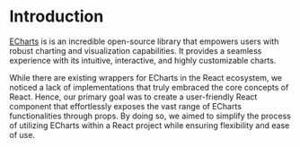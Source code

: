 # Introduction

[ECharts](https://echarts.apache.org/en/index.html) is is an incredible open-source library that empowers users with robust charting and visualization capabilities. It provides a seamless experience with its intuitive, interactive, and highly customizable charts.

While there are existing wrappers for ECharts in the React ecosystem, we noticed a lack of implementations that truly embraced the core concepts of React. Hence, our primary goal was to create a user-friendly React component that effortlessly exposes the vast range of ECharts functionalities through props. By doing so, we aimed to simplify the process of utilizing ECharts within a React project while ensuring flexibility and ease of use.